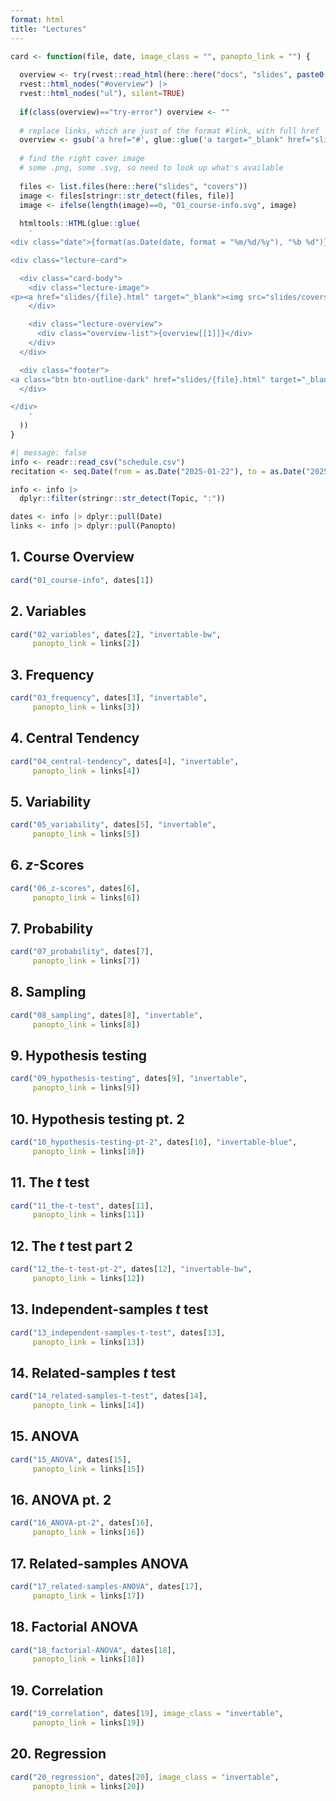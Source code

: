 ```yaml
---
format: html
title: "Lectures"
---
```



```r

card <- function(file, date, image_class = "", panopto_link = "") {
  
  overview <- try(rvest::read_html(here::here("docs", "slides", paste0(file, ".html"))) |>  
  rvest::html_nodes("#overview") |> 
  rvest::html_nodes("ul"), silent=TRUE)
  
  if(class(overview)=="try-error") overview <- ""
  
  # replace links, which are just of the format #link, with full href
  overview <- gsub('a href="#', glue::glue('a target="_blank" href="slides/{file}.html#'), overview)
  
  # find the right cover image
  # some .png, some .svg, so need to look up what's available
  
  files <- list.files(here::here("slides", "covers"))
  image <- files[stringr::str_detect(files, file)]
  image <- ifelse(length(image)==0, "01_course-info.svg", image)
  
  htmltools::HTML(glue::glue(
    '
<div class="date">{format(as.Date(date, format = "%m/%d/%y"), "%b %d")}</div>

<div class="lecture-card">

  <div class="card-body">
    <div class="lecture-image">
<p><a href="slides/{file}.html" target="_blank"><img src="slides/covers/{image}" class="box-image {image_class}"></a></p>
    </div>

    <div class="lecture-overview">
      <div class="overview-list">{overview[[1]]}</div>
    </div>
  </div>

  <div class="footer">
<a class="btn btn-outline-dark" href="slides/{file}.html" target="_blank" role="button" style="width: 50%">Slides</a><a class="btn btn-outline-dark {ifelse(panopto_link=="", "no-panopto", "")}" href="{panopto_link}" target="_blank" role="button" style="width: 50%"><span>Panopto</span></a>
  </div>

</div>
    '
  ))
}
```

```r
#| message: false
info <- readr::read_csv("schedule.csv")
recitation <- seq.Date(from = as.Date("2025-01-22"), to = as.Date("2025-05-05"), by = "week")

info <- info |> 
  dplyr::filter(stringr::str_detect(Topic, ":"))

dates <- info |> dplyr::pull(Date)
links <- info |> dplyr::pull(Panopto)
```

<!-- # Part 1. Fundamentals -->

:::: {.box}
## 1. Course Overview
```r
card("01_course-info", dates[1])
```
::::


:::: {.box}
## 2. Variables
```r
card("02_variables", dates[2], "invertable-bw", 
     panopto_link = links[2])
```
::::


:::: {.box}
## 3. Frequency
```r
card("03_frequency", dates[3], "invertable", 
     panopto_link = links[3])
```
::::


:::: {.box}
## 4. Central Tendency
```r
card("04_central-tendency", dates[4], "invertable", 
     panopto_link = links[4])
```
::::


:::: {.box}
## 5. Variability
```r
card("05_variability", dates[5], "invertable",
     panopto_link = links[5])
```
::::

<!-- there's a very strange problem where it seems having "$z$ scores as the
title insets content: "" ::before, messing things up -->
:::: {.box}
## 6. $z$-Scores
```r
card("06_z-scores", dates[6],
     panopto_link = links[6])
```
::::

:::: {.box}
## 7. Probability
```r
card("07_probability", dates[7],
     panopto_link = links[7])
```
::::

:::: {.box}
## 8. Sampling
```r
card("08_sampling", dates[8], "invertable",
     panopto_link = links[8])
```
::::



<!-- # Part 2. Inferential statistics -->

:::: {.box}
## 9. Hypothesis testing
```r
card("09_hypothesis-testing", dates[9], "invertable",
     panopto_link = links[9])
```
::::


:::: {.box}
## 10. Hypothesis testing pt. 2
```r
card("10_hypothesis-testing-pt-2", dates[10], "invertable-blue",
     panopto_link = links[10])
```
::::

:::: {.box}
## 11. The $t$ test
```r
card("11_the-t-test", dates[11],
     panopto_link = links[11])
```
::::



:::: {.box}
## 12. The $t$ test part 2
```r
card("12_the-t-test-pt-2", dates[12], "invertable-bw",
     panopto_link = links[12])
```
::::


:::: {.box}
## 13. Independent-samples $t$ test
```r
card("13_independent-samples-t-test", dates[13],
     panopto_link = links[13])
```
::::


:::: {.box}
## 14. Related-samples $t$ test
```r
card("14_related-samples-t-test", dates[14],
     panopto_link = links[14])
```
::::


:::: {.box}
## 15. ANOVA
```r
card("15_ANOVA", dates[15],
     panopto_link = links[15])
```
::::


:::: {.box}
## 16. ANOVA pt. 2
```r
card("16_ANOVA-pt-2", dates[16],
     panopto_link = links[16])
```
::::


:::: {.box}
## 17. Related-samples ANOVA
```r
card("17_related-samples-ANOVA", dates[17],
     panopto_link = links[17])
```
::::


:::: {.box}
## 18. Factorial ANOVA
```r
card("18_factorial-ANOVA", dates[18],
     panopto_link = links[18])
```
::::


:::: {.box}
## 19. Correlation
```r
card("19_correlation", dates[19], image_class = "invertable",
     panopto_link = links[19])
```
::::


:::: {.box}
## 20. Regression
```r
card("20_regression", dates[20], image_class = "invertable",
     panopto_link = links[20])
```
::::
